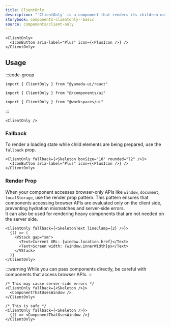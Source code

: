 ```yaml
---
title: ClientOnly
description: "`ClientOnly` is a component that renders its children only on the client side."
storybook: components-clientonly--basic
source: components/client-only
---
```


```tsx preview
<ClientOnly>
  <IconButton aria-label="Plus" icon={<PlusIcon />} />
</ClientOnly>
```

## Usage

:::code-group

```tsx [package]
import { ClientOnly } from "@yamada-ui/react"
```

```tsx [alias]
import { ClientOnly } from "@/components/ui"
```

```tsx [monorepo]
import { ClientOnly } from "@workspaces/ui"
```

:::

```tsx
<ClientOnly />
```

### Fallback

To render a loading state while child elements are being prepared, use the `fallback` prop.

```tsx preview
<ClientOnly fallback={<Skeleton boxSize="10" rounded="l2" />}>
  <IconButton aria-label="Plus" icon={<PlusIcon />} />
</ClientOnly>
```

### Render Prop

When your component accesses browser-only APIs like `window`, `document`, `localStorage`, use the render prop pattern.
This pattern ensures that components accessing browser APIs are evaluated only on the client side, preventing hydration mismatches and server-side errors.\
It can also be used for rendering heavy components that are not needed on the server side.

```tsx preview
<ClientOnly fallback={<SkeletonText lineClamp={2} />}>
  {() => (
    <VStack gap="sm">
      <Text>Current URL: {window.location.href}</Text>
      <Text>Screen width: {window.innerWidth}px</Text>
    </VStack>
  )}
</ClientOnly>
```

:::warning
While you can pass components directly, be careful with components that access browser APIs.
:::

```tsx
/* This may cause server-side errors */
<ClientOnly fallback={<Skeleton />}>
  <ComponentThatUsesWindow />
</ClientOnly>

/* This is safe */
<ClientOnly fallback={<Skeleton />}>
  {() => <ComponentThatUsesWindow />}
</ClientOnly>
```

